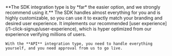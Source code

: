
<Admonition type="tip" title="We Strongly Recommend the SDK Integration Type">
    **The SDK integration type is by *far* the easier option, and we strongly recommend using it.** The SDK handles almost everything for you and is highly customizable, so you can use it to exactly match your branding and desired user experience. It implements our recommended [user experience](/1-click-signup/user-experience), which is hyper optimized from our experience verifying millions of users.

    With the **API** integration type, you need to handle everything yourself, and you need approval from us to go live.
</Admonition>